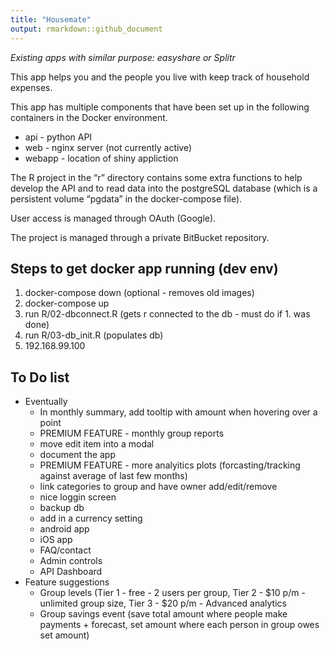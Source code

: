 ---
title: "Housemate"
output: rmarkdown::github_document
---

*Existing apps with similar purpose: easyshare or Splitr*

This app helps you and the people you live with keep track of household expenses.

This app has multiple components that have been set up in the following containers in the Docker environment.

* api - python API
* web - nginx server (not currently active)
* webapp - location of shiny appliction

The R project in the "r" directory contains some extra functions to help develop the API and to read data into the postgreSQL database (which is a persistent volume "pgdata" in the docker-compose file).

User access is managed through OAuth (Google).

The project is managed through a private BitBucket repository.

## Steps to get docker app running (dev env)

1. docker-compose down (optional - removes old images)
2. docker-compose up
3. run R/02-dbconnect.R (gets r connected to the db - must do if 1. was done)
4. run R/03-db_init.R (populates db)
5. 192.168.99.100

## To Do list

* Eventually
    - In monthly summary, add tooltip with amount when hovering over a point
    - PREMIUM FEATURE - monthly group reports
    - move edit item into a modal
    - document the app
    - PREMIUM FEATURE - more analyitics plots (forcasting/tracking against average of last few months)
    - link categories to group and have owner add/edit/remove
    - nice loggin screen
    - backup db
    - add in a currency setting
    - android app
    - iOS app
    - FAQ/contact
    - Admin controls
    - API Dashboard

* Feature suggestions
    - Group levels (Tier 1 - free - 2 users per group, Tier 2 - $10 p/m - unlimited group size, Tier 3 - $20 p/m - Advanced analytics
    - Group savings event (save total amount where people make payments + forecast, set amount where each person in group owes set amount)
